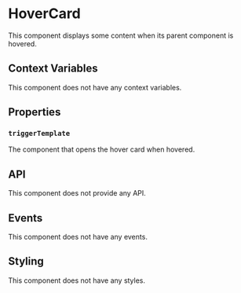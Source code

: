 # HoverCard

This component displays some content when its parent component is hovered.

## Context Variables

This component does not have any context variables.

## Properties

### `triggerTemplate`

The component that opens the hover card when hovered.

## API

This component does not provide any API.

## Events

This component does not have any events.

## Styling

This component does not have any styles.
